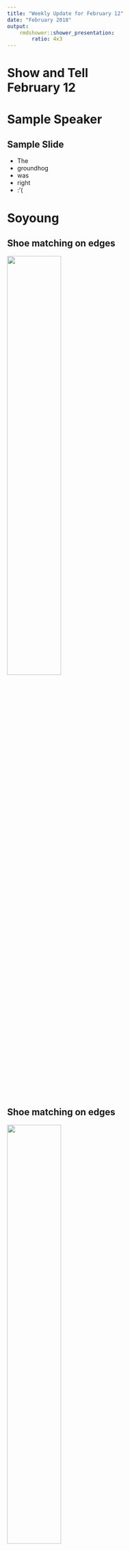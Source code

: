 ```yaml
---
title: "Weekly Update for February 12"
date: "February 2018"
output: 
    rmdshower::shower_presentation:
        ratio: 4x3
---
```


# Show and Tell <br> February 12

# Sample Speaker

## Sample Slide

- The 
- groundhog
- was 
- right
- :'(


# Soyoung

## Shoe matching on edges

<img src="images/slide1.PNG" width="50%">

## Shoe matching on edges

<img src="images/slide2.PNG" width="50%">

## Shoe matching on edges

<img src="images/slide3.PNG" width="50%">

## Shoe matching on edges

<img src="images/slide4.PNG" width="50%">

## Shoe matching on edges

<img src="images/slide5.PNG" width="50%">

## Shoe matching on edges

<img src="images/slide6.PNG" width="50%">

## Shoe matching on edges

<img src="images/slide7.PNG" width="50%">
